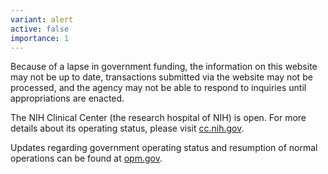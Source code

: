 ```yaml
---
variant: alert
active: false
importance: 1
---
```

Because of a lapse in government funding, the information on this website may not be up to date, transactions submitted via the website may not be processed, and the agency may not be able to respond to inquiries until appropriations are enacted.

The NIH Clinical Center (the research hospital of NIH) is open. For more details about its operating status, please visit [cc.nih.gov](http://cc.nih.gov/).

Updates regarding government operating status and resumption of normal operations can be found at [opm.gov](http://opm.gov/).

